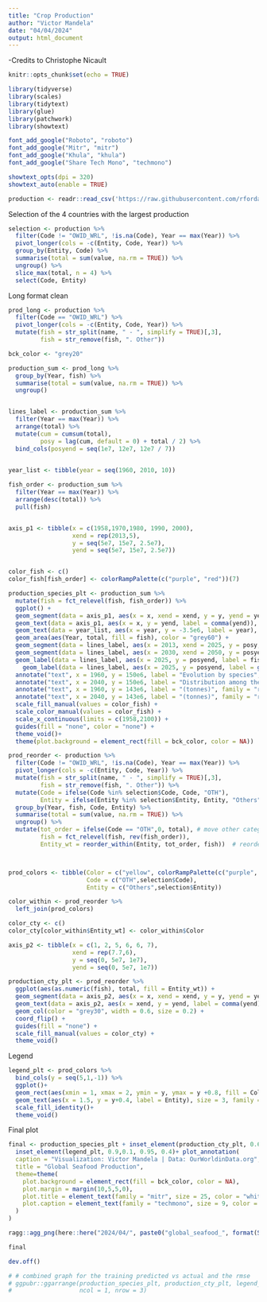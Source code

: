 ```yaml
---
title: "Crop Production"
author: "Victor Mandela"
date: "04/04/2024"
output: html_document
---
```


-Credits to Christophe Nicault

```r
knitr::opts_chunk$set(echo = TRUE)
```


```r

library(tidyverse)
library(scales)
library(tidytext)
library(glue)
library(patchwork)
library(showtext)

font_add_google("Roboto", "roboto")
font_add_google("Mitr", "mitr")
font_add_google("Khula", "khula")
font_add_google("Share Tech Mono", "techmono")

showtext_opts(dpi = 320)
showtext_auto(enable = TRUE)

```

```r

production <- readr::read_csv('https://raw.githubusercontent.com/rfordatascience/tidytuesday/master/data/2021/2021-10-12/seafood-and-fish-production-thousand-tonnes.csv')

```

Selection of the 4 countries with the largest production

```r

selection <- production %>%
  filter(Code != "OWID_WRL", !is.na(Code), Year == max(Year)) %>%
  pivot_longer(cols = -c(Entity, Code, Year)) %>%
  group_by(Entity, Code) %>%
  summarise(total = sum(value, na.rm = TRUE)) %>%
  ungroup() %>%
  slice_max(total, n = 4) %>%
  select(Code, Entity)

```

Long format clean

```r

prod_long <- production %>%
  filter(Code == "OWID_WRL") %>%
  pivot_longer(cols = -c(Entity, Code, Year)) %>%
  mutate(fish = str_split(name, " - ", simplify = TRUE)[,3],
         fish = str_remove(fish, ". Other"))

```


```r

bck_color <- "grey20"

production_sum <- prod_long %>%
  group_by(Year, fish) %>%
  summarise(total = sum(value, na.rm = TRUE)) %>%
  ungroup()


lines_label <- production_sum %>%
  filter(Year == max(Year)) %>%
  arrange(total) %>%
  mutate(cum = cumsum(total),
         posy = lag(cum, default = 0) + total / 2) %>%
  bind_cols(posyend = seq(1e7, 12e7, 12e7 / 7))
         

year_list <- tibble(year = seq(1960, 2010, 10))

fish_order <- production_sum %>%
  filter(Year == max(Year)) %>%
  arrange(desc(total)) %>%
  pull(fish)


axis_p1 <- tibble(x = c(1958,1970,1980, 1990, 2000),
                  xend = rep(2013,5),
                  y = seq(5e7, 15e7, 2.5e7),
                  yend = seq(5e7, 15e7, 2.5e7))


color_fish <- c()
color_fish[fish_order] <- colorRampPalette(c("purple", "red"))(7)

production_species_plt <- production_sum %>%
  mutate(fish = fct_relevel(fish, fish_order)) %>%
  ggplot() +
  geom_segment(data = axis_p1, aes(x = x, xend = xend, y = y, yend = yend), color = "white", linetype = "13", size = 0.3, inherit.aes = FALSE) +
  geom_text(data = axis_p1, aes(x = x, y = yend, label = comma(yend)), color = "white", hjust = 0, nudge_y = 2e6, size = 2.5, family = "roboto", inherit.aes = FALSE) +
  geom_text(data = year_list, aes(x = year, y = -3.5e6, label = year), color = "white", size = 2.5, family = "roboto", inherit.aes = TRUE)+
  geom_area(aes(Year, total, fill = fish), color = "grey60") +
  geom_segment(data = lines_label, aes(x = 2013, xend = 2025, y = posy, yend = posyend, color = fish))+
  geom_segment(data = lines_label, aes(x = 2030, xend = 2050, y = posyend, yend = posyend, color = fish))+
  geom_label(data = lines_label, aes(x = 2025, y = posyend, label = fish, color = fish), fill = bck_color, size = 3, family = "khula", nudge_y = 3e6, label.size = 0, hjust = 0, fontface = "bold", inherit.aes = FALSE) +
    geom_label(data = lines_label, aes(x = 2025, y = posyend, label = glue("{comma(total)} tonnes"), color = fish), fill = bck_color, size = 3, family = "khula", nudge_y = -2e6, label.size = 0, hjust = 0, fontface = "bold", inherit.aes = FALSE) +
  annotate("text", x = 1960, y = 150e6, label = "Evolution by species", family = "khula", size = 5, color = "white", hjust = 0) +
  annotate("text", x = 2040, y = 150e6, label = "Distribution among the 4 largest producers for year 2013", family = "khula", size = 5, color = "white", hjust = 0) +
  annotate("text", x = 1960, y = 143e6, label = "(tonnes)", family = "roboto", size = 3, color = "white", hjust = 0) +
  annotate("text", x = 2040, y = 143e6, label = "(tonnes)", family = "roboto", size = 3, color = "white", hjust = 0) +
  scale_fill_manual(values = color_fish) +
  scale_color_manual(values = color_fish) +
  scale_x_continuous(limits = c(1958,2100)) +
  guides(fill = "none", color = "none") +
  theme_void()+
  theme(plot.background = element_rect(fill = bck_color, color = NA))

```

<!-- Tricky part : use tidytext::reorder_within to reorder countries by total within each fish group, and place other at the end -->
<!-- to group all countries together and show how much 4 countries account in the world production.  -->

```r

prod_reorder <- production %>%
  filter(Code != "OWID_WRL", !is.na(Code), Year == max(Year)) %>%
  pivot_longer(cols = -c(Entity, Code, Year)) %>%
  mutate(fish = str_split(name, " - ", simplify = TRUE)[,3],
         fish = str_remove(fish, ". Other")) %>%
  mutate(Code = ifelse(Code %in% selection$Code, Code, "OTH"),
         Entity = ifelse(Entity %in% selection$Entity, Entity, "Others")) %>%
  group_by(Year, fish, Code, Entity) %>%
  summarise(total = sum(value, na.rm = TRUE)) %>%
  ungroup() %>% 
  mutate(tot_order = ifelse(Code == "OTH",0, total), # move other category to the end
         fish = fct_relevel(fish, rev(fish_order)), 
         Entity_wt = reorder_within(Entity, tot_order, fish))  # reorder entity by total (with other = 0) within fish groups



prod_colors <- tibble(Color = c("yellow", colorRampPalette(c("purple", "red"))(4)),
                      Code = c("OTH",selection$Code),
                      Entity = c("Others",selection$Entity))

color_within <- prod_reorder %>%
  left_join(prod_colors)

color_cty <- c()
color_cty[color_within$Entity_wt] <- color_within$Color

axis_p2 <- tibble(x = c(1, 2, 5, 6, 6, 7),
                  xend = rep(7.7,6),
                  y = seq(0, 5e7, 1e7),
                  yend = seq(0, 5e7, 1e7))

production_cty_plt <- prod_reorder %>%
  ggplot(aes(as.numeric(fish), total, fill = Entity_wt)) +
  geom_segment(data = axis_p2, aes(x = x, xend = xend, y = y, yend = yend), color = "white", linetype = "13", size = 0.3, inherit.aes = FALSE) +
  geom_text(data = axis_p2, aes(x = xend, y = yend, label = comma(yend)), color = "white", nudge_x = 0.2, size = 2.5, family = "roboto", inherit.aes = FALSE) +
  geom_col(color = "grey30", width = 0.6, size = 0.2) +
  coord_flip() +
  guides(fill = "none") +
  scale_fill_manual(values = color_cty) +
  theme_void()

```

Legend

```r

legend_plt <- prod_colors %>%
  bind_cols(y = seq(5,1,-1)) %>%
  ggplot()+
  geom_rect(aes(xmin = 1, xmax = 2, ymin = y, ymax = y +0.8, fill = Color))+
  geom_text(aes(x = 1.5, y = y+0.4, label = Entity), size = 3, family = "roboto", color = "white") +
  scale_fill_identity()+
  theme_void()

```

Final plot

```r

final <- production_species_plt + inset_element(production_cty_plt, 0.6,0.055,1, 0.84)+
  inset_element(legend_plt, 0.9,0.1, 0.95, 0.4)+ plot_annotation(
  caption = "Visualization: Victor Mandela | Data: OurWorldinData.org",
  title = "Global Seafood Production",
  theme=theme(
    plot.background = element_rect(fill = bck_color, color = NA),
    plot.margin = margin(10,5,5,0),
    plot.title = element_text(family = "mitr", size = 25, color = "white", hjust = 0.5, margin = margin(5,0,15,0)),
    plot.caption = element_text(family = "techmono", size = 9, color = "white", hjust = 0.95)
  )
)

ragg::agg_png(here::here("2024/04/", paste0("global_seafood_", format(Sys.time(), "%Y%m%d_%H%M%S"), ".png")), res = 320, width = 14, height = 7, units = "in")

final

dev.off()

# # combined graph for the training predicted vs actual and the rmse
# ggpubr::ggarrange(production_species_plt, production_cty_plt, legend_plt,
#                   ncol = 1, nrow = 3) 

```

